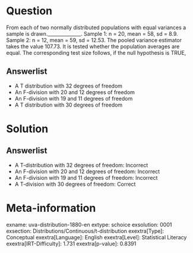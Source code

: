 Question
========

From each of two normally distributed populations with equal variances a sample is drawn.______________. Sample 1: n = 20, mean = 58, sd = 8.9. Sample 2: n = 12, mean = 59, sd = 12.53. The pooled variance estimator takes the value 107.73. It is tested whether the population averages are equal. The corresponding test size follows, if the null hypothesis is TRUE,

Answerlist
----------

* A T distribution with 32 degrees of freedom
* An F-division with 20 and 12 degrees of freedom
* An F-division with 19 and 11 degrees of freedom
* A T distribution with 30 degrees of freedom

Solution
========

Answerlist
----------

* A T-distribution with 32 degrees of freedom: Incorrect
* An F-division with 20 and 12 degrees of freedom: Incorrect
* An F-division with 19 and 11 degrees of freedom: Incorrect
* A T-division with 30 degrees of freedom: Correct

Meta-information
================
exname: uva-distribution-1880-en
extype: schoice
exsolution: 0001
exsection: Distributions/Continuous/t-distribution
exextra[Type]: Conceptual
exextra[Language]: English
exextra[Level]: Statistical Literacy
exextra[IRT-Difficulty]: 1.731
exextra[p-value]: 0.8391
